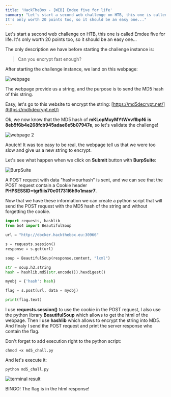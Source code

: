 ```yaml
---
title: 'HackTheBox - [WEB] Emdee five for life'
summary: "Let's start a second web challenge on HTB, this one is called Emdee five for life.
It's only worth 20 points too, so it should be an easy one..."
---
```


Let's start a second web challenge on HTB, this one is called Emdee five for life.
It's only worth 20 points too, so it should be an easy one...

The only description we have before starting the challenge instance is:

> Can you encrypt fast enough?

After starting the challenge instance, we land on this webpage:

![webpage](/blog/hackthebox-web-emdee-five-for-life/webpage-1.png)

The webpage provide us a string, and the purpose is to send the MD5 hash of this string.

Easy, let's go to this website to encrypt the string: [https://md5decrypt.net/](https://md5decrypt.net/)

Ok, we now know that the MD5 hash of **mKLopMuyMYtWvvflbpNi is 8eb5f6b4e268fcb945adae6e5b07947e**,
so let's validate the challenge!

![webpage 2](/blog/hackthebox-web-emdee-five-for-life/webpage-2.png)

Aoutch! It was too easy to be real, the webpage tell us that we were too slow and give us a new string to encrypt.

Let's see what happen when we click on **Submit** button with **BurpSuite**:

![BurpSuite](/blog/hackthebox-web-emdee-five-for-life/burp-1.png)

A POST request with data "hash=ourhash" is sent, and we can see that the POST request contain a
Cookie header **PHPSESSID=tgr5iis70c01731l6h9o1masr7**.

Now that we have these information we can create a python script that will send the POST request with the MD5 hash of
the string and without forgetting the cookie.

```python
import requests, hashlib
from bs4 import BeautifulSoup

url = "http://docker.hackthebox.eu:30966"

s = requests.session()
response = s.get(url)

soup = BeautifulSoup(response.content, "lxml")

str = soup.h3.string
hash = hashlib.md5(str.encode()).hexdigest()

myobj = {'hash': hash}

flag = s.post(url, data = myobj)

print(flag.text)
```

I use **requests.session()** to use the cookie in the POST request, I also use the python library **BeautifulSoup**
which allows to get the html of the webpage. Then I use **hashlib** which allows to encrypt the string into MD5.
And finaly I send the POST request and print the server response who contain the flag.

Don't forget to add execution right to the python script:

```shell
chmod +x md5_chall.py
```

And let's execute it:

```shell
python md5_chall.py
```

![terminal result](/blog/hackthebox-web-emdee-five-for-life/bingo-2.png)

BINGO! The flag is in the html response!
